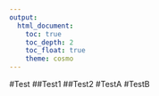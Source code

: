 ```yaml
---
output: 
  html_document:
    toc: true
    toc_depth: 2
    toc_float: true
    theme: cosmo
---
```



#Test 
##Test1
##Test2
#TestA
#TestB

